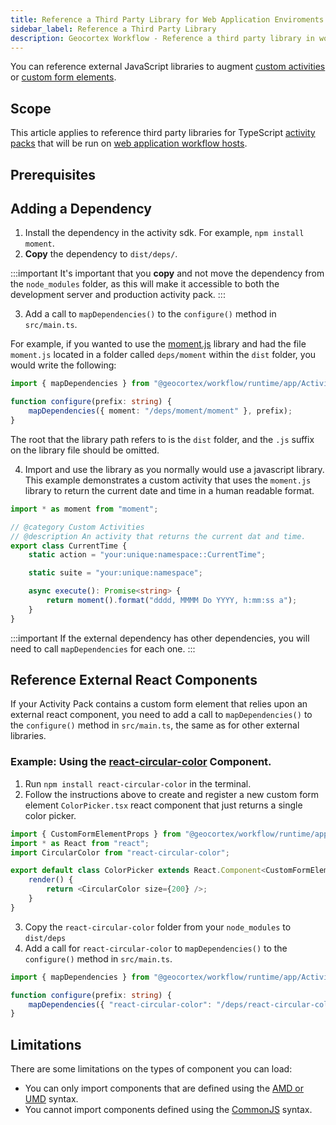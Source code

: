 ```yaml
---
title: Reference a Third Party Library for Web Application Enviroments
sidebar_label: Reference a Third Party Library
description: Geocortex Workflow - Reference a third party library in workflow for web applications
---
```



You can reference external JavaScript libraries to augment [custom activities](implement-custom-activity-web.mdx) or [custom form elements](implement-custom-form-elements-web.mdx).

## Scope

This article applies to reference third party libraries for TypeScript [activity packs](concepts-key-concepts.mdx#activity-packs) that will be run on [web application workflow hosts](concepts-key-concepts.mdx#geocortex-workflow-hosts).

## Prerequisites

<WebPrereqs />

## Adding a Dependency

1. Install the dependency in the activity sdk. For example, `npm install moment`.
2. **Copy** the dependency to `dist/deps/`.

:::important
It's important that you **copy** and not move the dependency from the `node_modules` folder, as this will make it accessible to both the development server and production activity pack.
:::

3. Add a call to `mapDependencies()` to the `configure()` method in `src/main.ts`.

For example, if you wanted to use the [moment.js](https://github.com/moment/moment) library and had the file `moment.js` located in a folder called `deps/moment` within the `dist` folder, you would write the following:

```ts
import { mapDependencies } from "@geocortex/workflow/runtime/app/ActivityPackUtils";

function configure(prefix: string) {
    mapDependencies({ moment: "/deps/moment/moment" }, prefix);
}
```

The root that the library path refers to is the `dist` folder, and the `.js` suffix on the library file should be omitted.

4. Import and use the library as you normally would use a javascript library. This example demonstrates a custom activity that uses the `moment.js` library to return the current date and time in a human readable format.

```ts
import * as moment from "moment";

// @category Custom Activities
// @description An activity that returns the current dat and time.
export class CurrentTime {
    static action = "your:unique:namespace::CurrentTime";

    static suite = "your:unique:namespace";

    async execute(): Promise<string> {
        return moment().format("dddd, MMMM Do YYYY, h:mm:ss a");
    }
}
```

:::important
If the external dependency has other dependencies, you will need to call `mapDependencies` for each one.
:::

## Reference External React Components

If your Activity Pack contains a custom form element that relies upon an external react component, you need to add a call to `mapDependencies()` to the `configure()` method in `src/main.ts`, the same as for other external libraries.

<!--
TODO: This library is very outdated, and will start causing `npm install` errors when we upgrade to React 16 in the SDK.
It doesn't support React 16. Let's pick something more popular perhaps? https://geocortex.visualstudio.com/Geocortex/_workitems/edit/39715
-->

### Example: Using the [react-circular-color](https://github.com/ubcent/react-circular-color) Component.

1. Run `npm install react-circular-color` in the terminal.
2. Follow the instructions above to create and register a new custom form element `ColorPicker.tsx` react component that just returns a single color picker.

```ts
import { CustomFormElementProps } from "@geocortex/workflow/runtime/app/RegisterCustomFormElementBase";
import * as React from "react";
import CircularColor from "react-circular-color";

export default class ColorPicker extends React.Component<CustomFormElementProps> {
    render() {
        return <CircularColor size={200} />;
    }
}
```

3. Copy the `react-circular-color` folder from your `node_modules` to `dist/deps`
4. Add a call for `react-circular-color` to `mapDependencies()` to the `configure()` method in `src/main.ts`.

```ts
import { mapDependencies } from "@geocortex/workflow/runtime/app/ActivityPackUtils";

function configure(prefix: string) {
    mapDependencies({ "react-circular-color": "/deps/react-circular-color/build/index" }, prefix);
}
```

## Limitations

There are some limitations on the types of component you can load:

-   You can only import components that are defined using the [AMD or UMD](https://www.davidbcalhoun.com/2014/what-is-amd-commonjs-and-umd/) syntax.
-   You cannot import components defined using the [CommonJS](http://requirejs.org/docs/commonjs.html) syntax.
